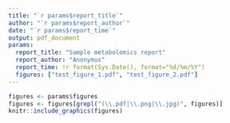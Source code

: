 ```yaml
---
title: "`r params$report_title`"
author: "`r params$report_author`"
date: "`r params$report_time`"
output: pdf_document
params:
  report_title: "Sample metabolomics report"
  report_author: "Anonymus"
  report_time: !r format(Sys.Date(), format="%d/%m/%Y")
  figures: ["test_figure_1.pdf", "test_figure_2.pdf"]
---
```


```r
figures <- params$figures
figures <- figures[grepl("(\\.pdf|\\.png|\\.jpg)", figures)]
knitr::include_graphics(figures)
```
